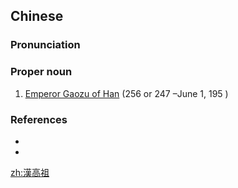 {{also|汉高祖}}
==Chinese==
{{zh-forms|s=汉高祖|type=12}}

===Pronunciation===
{{zh-pron
|m=Hàn Gāozǔ
|cat=pn
}}

===Proper noun===
{{zh-proper noun}}

# [[w:Emperor Gaozu of Han|Emperor Gaozu of Han]] (256 {{B.C.E.}} or 247 {{B.C.E.}}–June 1, 195 {{B.C.E.}})

===References===
* {{pedialite|劉邦|lang=zh}}
* {{pedialite|Emperor Gaozu of Han}}

[[zh:漢高祖]]